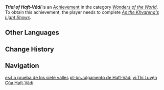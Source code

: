 {{Achievement Infobox
|id           = 81323
|order id     = 1310
|category     = Wonders of the World
|description  = You now wield the power of the Great Songs of Khvarena.
|requirements = Complete [[As the Khvarena's Light Shows]]
|primogems    = 5
|type         = Quest
|quest        = Khvarena of Good and Evil
|hidden       = 1
}}
'''''Trial of Haft-Vádí''''' is an [[Achievement]] in the category ''[[Wonders of the World]]''. To obtain this achievement, the player needs to complete ''[[As the Khvarena's Light Shows]]''.

==Other Languages==
{{Other Languages
|en       = Trial of Haft-Vádí
|zhs      = 七谷的试炼
|zhs_rm   = Qīgǔ de Shìliàn
|zht      = 七谷的試煉
|zht_rm   = Qīgǔ de Shìliàn
|zh_tl    = Trial of the Seven Valleys
|ja       = 七つの谷の試練
|ja_rm    = Nanatsu no Tani no Shiren
|ja_tl    = Trial of the Seven Valleys
|ko       = 일곱 계곡의 시련
|ko_rm    = 
|ko_tl    = 
|es       = La prueba de los siete valles
|es_tl    = The Trial of the Seven Valleys
|fr       = L'épreuve des Haft-Vádí
|fr_tl    = The Trial of Haft-Vádí
|ru       = Испытание семи долин
|ru_tl    = Trial of Seven Valleys
|th       = บททดสอบแห่งหุบเขาทั้งเจ็ด
|th_rm    = 
|th_tl    = 
|vi       = Thí Luyện Của Haft-Vádí
|vi_tl    = 
|de       = Die Prüfung von Haft-Vádí
|de_tl    = The Trial of Haft-Vádí
|id       = Ujian Haft-Vádí
|id_tl    = Trial of Haft-Vádí
|pt       = Julgamento de Haft-Vádí
|pt_tl    = 
|tr       = Haft-Vádí İmtihanı
|tr_tl    = Haft-Vádí Trial
|it       = Prova delle Haft-Vádí
|it_tl    = 
}}

==Change History==
{{Change History|3.6}}
<!--
==References==
{{Reflist}}
-->
==Navigation==
{{Achievement Navbox}}

[[es:La prueba de los siete valles]]
[[pt-br:Julgamento de Haft-Vádí]]
[[vi:Thí Luyện Của Haft-Vádí]]